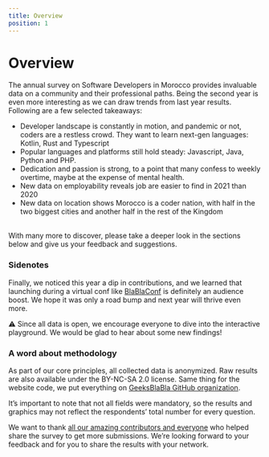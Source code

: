 ```yaml
---
title: Overview
position: 1
---
```


# Overview

The annual survey on Software Developers in Morocco provides invaluable data on a community and their professional paths. Being the second year is even more interesting as we can draw trends from last year results. Following are a few selected takeaways:

- Developer landscape is constantly in motion, and pandemic or not, coders are a restless crowd. They want to learn next-gen languages: Kotlin, Rust and Typescript
- Popular languages and platforms still hold steady: Javascript, Java, Python and PHP.
- Dedication and passion is strong, to a point that many confess to weekly overtime, maybe at the expense of mental health.
- New data on employability reveals job are easier to find in 2021 than 2020
- New data on location shows Morocco is a coder nation, with half in the two biggest cities and another half in the rest of the Kingdom

<br />
With many more to discover, please take a deeper look in the sections below and give
us your feedback and suggestions.

### Sidenotes

Finally, we noticed this year a dip in contributions, and we learned that launching during a virtual conf like [BlaBlaConf](https://www.blablaconf.com) is definitely an audience boost. We hope it was only a road bump and next year will thrive even more.

⚠️ Since all data is open, we encourage everyone to dive into the interactive playground. We would be glad to hear about some new findings!

### A word about methodology

As part of our core principles, all collected data is anonymized. Raw results are also available under the BY-NC-SA 2.0 license. Same thing for the website code, we put everything on [GeeksBlaBla GitHub organization](https://github.com/geeksblabla/stateofdev.ma).

It’s important to note that not all fields were mandatory, so the results and graphics may not reflect the respondents’ total number for every question.

We want to thank [all our amazing contributors and everyone](https://github.com/geeksblabla/stateofdev.ma#contributors-) who helped share the survey to get more submissions. We’re looking forward to your feedback and for you to share the results with your network.
